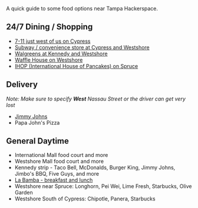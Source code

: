 A quick guide to some food options near Tampa Hackerspace. 

== 24/7 Dining / Shopping ==

* [https://www.google.com/maps/place/7-Eleven/@27.9526817,-82.5334227,17z/data=!3m1!4b1!4m2!3m1!1s0x88c2c2f7112834f3:0xa0370e1adbd4a7ba 7-11 just west of us on Cypress]
* [https://www.google.com/maps/place/Subway/@27.965612,-82.5298747,15z/data=!4m5!1m2!2m1!1ssubway!3m1!1s0x0000000000000000:0xbfed2c02a732eba3 Subway / convenience store at Cypress and Westshore]
* [https://www.google.com/maps/place/Walgreens/@27.9453552,-82.5242721,19.38z/data=!4m5!1m2!2m1!1sjimmy+johns!3m1!1s0x0000000000000000:0x133c131ec8f0633e Walgreens at Kennedy and Westshore]
* [https://www.google.com/maps/place/Waffle+House/@27.9494717,-82.5260164,17z/data=!3m1!4b1!4m2!3m1!1s0x88c2c2fc084f9ff9:0x7202dc5d427e9c59 Waffle House on Westshore]
* [https://www.google.com/maps/place/IHOP/@27.9591377,-82.5284657,17z/data=!3m1!4b1!4m2!3m1!1s0x88c2c256f968a753:0xb0d0cebc0ec24378 IHOP (International House of Pancakes) on Spruce]

== Delivery ==

''Note: Make sure to specify '''West''' Nassau Street or the driver can get very lost''

* [https://www.google.com/maps/place/Jimmy+John's/@27.9657021,-82.5561395,13z/data=!4m5!1m2!2m1!1sjimmy+johns!3m1!1s0x0000000000000000:0x8b973605d118534e Jimmy Johns]
* Papa John's Pizza

== General Daytime ==
* International Mall food court and more
* Westshore Mall food court and more
* Kennedy strip - Taco Bell, McDonalds, Burger King, Jimmy Johns, Jimbo's BBQ, Five Guys, and more
* [https://www.google.com/maps/place/La+Bamba+Spanish+Restaurant/@27.9562261,-82.5276765,18.34z/data=!4m5!1m2!2m1!1sjimmy+johns!3m1!1s0x0000000000000000:0x15501463517557fd La Bamba - breakfast and lunch]
* Westshore near Spruce: Longhorn, Pei Wei, Lime Fresh, Starbucks, Olive Garden
* Westshore South of Cypress: Chipotle, Panera, Starbucks

